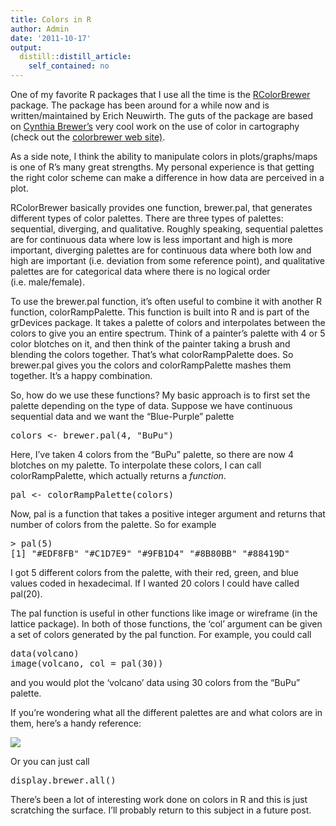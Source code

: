 ```yaml
---
title: Colors in R
author: Admin
date: '2011-10-17'
output:
  distill::distill_article:
    self_contained: no
---
```


One of my favorite R packages that I use all the time is the <a href="http://cran.r-project.org/package=RColorBrewer" target="_blank">RColorBrewer</a> package. The package has been around for a while now and is written/maintained by Erich Neuwirth. The guts of the package are based on <a href="http://www.personal.psu.edu/cab38/" target="_blank">Cynthia Brewer&#8217;s</a> very cool work on the use of color in cartography (check out the <a href="http://colorbrewer2.org/" target="_blank">colorbrewer web site)</a>.

As a side note, I think the ability to manipulate colors in plots/graphs/maps is one of R&#8217;s many great strengths. My personal experience is that getting the right color scheme can make a difference in how data are perceived in a plot.

<!-- more -->RColorBrewer basically provides one function, brewer.pal, that generates different types of color palettes. There are three types of palettes: sequential, diverging, and qualitative. Roughly speaking, sequential palettes are for continuous data where low is less important and high is more important, diverging palettes are for continuous data where both low and high are important (i.e. deviation from some reference point), and qualitative palettes are for categorical data where there is no logical order (i.e. male/female).

To use the brewer.pal function, it&#8217;s often useful to combine it with another R function, colorRampPalette. This function is built into R and is part of the grDevices package. It takes a palette of colors and interpolates between the colors to give you an entire spectrum. Think of a painter&#8217;s palette with 4 or 5 color blotches on it, and then think of the painter taking a brush and blending the colors together. That&#8217;s what colorRampPalette does. So brewer.pal gives you the colors and colorRampPalette mashes them together. It&#8217;s a happy combination.

So, how do we use these functions? My basic approach is to first set the palette depending on the type of data. Suppose we have continuous sequential data and we want the &#8220;Blue-Purple&#8221; palette

<pre>colors &lt;- brewer.pal(4, "BuPu")
</pre>

Here, I&#8217;ve taken 4 colors from the &#8220;BuPu&#8221; palette, so there are now 4 blotches on my palette. To interpolate these colors, I can call colorRampPalette, which actually returns a _function_.

<pre>pal &lt;- colorRampPalette(colors)
</pre>

Now, pal is a function that takes a positive integer argument and returns that number of colors from the palette. So for example

<pre>&gt; pal(5)
[1] "#EDF8FB" "#C1D7E9" "#9FB1D4" "#8B80BB" "#88419D"
</pre>

I got 5 different colors from the palette, with their red, green, and blue values coded in hexadecimal. If I wanted 20 colors I could have called pal(20).

The pal function is useful in other functions like image or wireframe (in the lattice package). In both of those functions, the &#8216;col&#8217; argument can be given a set of colors generated by the pal function. For example, you could call

<pre>data(volcano)
image(volcano, col = pal(30))
</pre>

and you would plot the &#8216;volcano&#8217; data using 30 colors from the &#8220;BuPu&#8221; palette.

If you&#8217;re wondering what all the different palettes are and what colors are in them, here&#8217;s a handy reference:

![](http://media.tumblr.com/tumblr_lsyvc6tZ9U1r08wvg.jpg)

Or you can just call

<pre>display.brewer.all()</pre>

There&#8217;s been a lot of interesting work done on colors in R and this is just scratching the surface. I&#8217;ll probably return to this subject in a future post.
